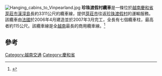 [[Image:Hanging_cabins_to_Vinpearland.jpg|thumb]]
'''珍珠渡假村纜車'''是一條位於[[越南|越南]][[慶和省|慶和省]][[芽莊市|芽莊市]][[漢滓島|漢滓島]]長約3311公尺的纜車線，提供[[芽莊市|芽莊市]]往返[[珍珠渡假村|珍珠渡假村]]的運輸服務。該纜車由[[法國|法國]]{{link-en|Poma公司|Poma}}於2006年4月建造並於2007年3月完工，全長有七個纜車柱，最高者約115公尺。該纜車線是全[[越南|越南]]最長的商用纜車線。<ref>{{cite web
|url=http://www.easier.com/56095-vietnam-opens-longest-cable-car.html
|title=Vietnam opens longest cable car
|date=15 February 2007
|accessdate=3 August 2011
|archive-date=2015-01-23
|archive-url=https://web.archive.org/web/20150123055340/http://www.easier.com/56095-vietnam-opens-longest-cable-car.html
|dead-url=no
}}</ref>

==參考==
{{reflist}}

{{越南小作品}}


[[Category:越南交通|Category:越南交通]]
[[Category:慶和省|Category:慶和省]]